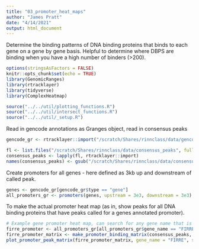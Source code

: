```yaml
---
title: "03_promoter_heat_maps"
author: "James Pratt"
date: "4/14/2021"
output: html_document
---
```

Determine the binding patterns of DNA binding proteins that binds to each gene on a gene by gene basis. Helpful to determine where DBPS are binding when you have a high number of binders (>200). 

```r
options(stringsAsFactors = FALSE)
knitr::opts_chunk$set(echo = TRUE)
library(GenomicRanges)
library(rtracklayer)
library(tidyverse)
library(ComplexHeatmap)

source("../../util/plotting_functions.R")
source("../../util/intersect_functions.R")
source("../../util/_setup.R")
```

Read in gencode annotations as Granges object, read in consensus peaks

```r
gencode_gr <- rtracklayer::import("/scratch/Shares/rinnclass/data/gencode.v32.annotation.gtf")

fl <- list.files("/scratch/Shares/rinnclass/data/consensus_peaks", full.names = TRUE)
consensus_peaks <- lapply(fl, rtracklayer::import)
names(consensus_peaks) <- gsub("/scratch/Shares/rinnclass/data/consensus_peaks/|.bed", "", fl)
```

Create promoters for all genes - here defined as 3kb up and downstream of called peak.

```r
genes <- gencode_gr[gencode_gr$type == "gene"]
all_promoters_gr <- promoters(genes, upstream = 3e3, downstream = 3e3)
```

To make the actual promoter heat map (as in, show peaks for all DNA binding proteins that have peaks called for a genes annotated promoter).

```r
# Example gene promoter heat map, can search for any gene name that is in the all_promoters_gr GRanges 
firre_promoter <- all_promoters_gr[all_promoters_gr$gene_name == "FIRRE"]
firre_promoter_matrix <- make_promoter_binding_matrix(consensus_peaks, firre_promoter)
plot_promoter_peak_matrix(firre_promoter_matrix, gene_name = "FIRRE", save_pdf = TRUE)
```